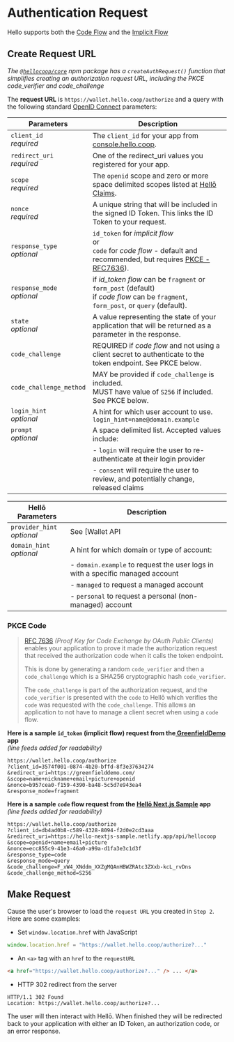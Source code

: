 # Authentication Request

Hello supports both the [Code Flow](https://openid.net/specs/openid-connect-core-1_0.html#CodeFlowAuth) and the [Implicit Flow](https://openid.net/specs/openid-connect-core-1_0.html#ImplicitFlowAuth)

## Create Request URL

*The [`@hellocoop/core`](https://www.npmjs.com/package/@hellocoop/nextjs) npm package has a `createAuthRequest()` function that simplifies creating an authorization request URL, including the PKCE code_verifier and code_challenge*

The **request URL** is `https://wallet.hello.coop/authorize` and a query with the following standard [OpenID Connect](https://openid.net/specs/openid-connect-core-1_0.html) parameters:

|Parameters|Description|
|---|---|
|`client_id`<br/>*required*|The `client_id` for your app from [console.hello.coop](https://console.hello.coop).|
|`redirect_uri`<br/>*required*|One of the redirect_uri values you registered for your app.|
|`scope`<br/>*required*|The `openid` scope and zero or more space delimited scopes listed at [Hellō Claims](/docs/scopes).|
|`nonce`<br/>*required*|A unique string that will be included in the signed ID Token. This links the ID Token to your request.|
|`response_type`<br/>*optional*| `id_token` for *implicit flow* <br/>or<br/><span>`code` for *code flow* - default and recommended, but requires [PKCE - RFC7636](https://www.rfc-editor.org/rfc/rfc7636.html)).</span> |
|`response_mode`<br/>*optional*|if *id_token flow* can be `fragment` or `form_post` (default) <br/>if *code flow* can be `fragment`, `form_post`, or `query` (default).|
|`state`<br/>*optional*|A value representing the state of your application that will be returned as a parameter in the response.|
|`code_challenge`|REQUIRED if *code flow* and not using a client secret to authenticate to the token endpoint. See PKCE below.|
|`code_challenge_method`|MAY be provided if `code_challenge` is included.<br/>MUST have value of `S256` if included. See PKCE below.|
|`login_hint`<br/>*optional*|A hint for which user account to use. <br/>`login_hint=name@domain.example`|
|`prompt`<br/>*optional*|A space delimited list. Accepted values include:|
|                   | - `login` will require the user to re-authenticate at their login provider|
|                   | - `consent` will require the user to review, and potentially change, released claims|

|Hellō Parameters|Description|
|---|---|
|`provider_hint`<br/>*optional*| See [Wallet API | provider_hint](/docs/apis/wallet/#provider_hint) for details. |
|`domain_hint`<br/>*optional*|A hint for which domain or type of account: |
| | - `domain.example` to request the user logs in with a specific managed account |
| | - `managed` to request a managed account |
| | - `personal` to request a personal (non-managed) account |


### PKCE Code

> [RFC 7636](https://datatracker.ietf.org/doc/html/rfc7636) *(Proof Key for Code Exchange by OAuth Public Clients)* enables your application to prove it made the authorization request that received the authorization code when it calls the token endpoint. 
>
>
> This is done by generating a random `code_verifier` and then a `code_challenge` which is a SHA256 cryptographic hash `code_verifier`.
>
>
>The `code_challenge` is part of the authorization request, and the `code_verifier` is presented with the `code` to Hellō which verifies the `code` was requested with the `code_challenge`. This allows an application to not have to manage a client secret when using a `code` flow.


**Here is a sample `id_token` (implicit flow) request from the[ GreenfieldDemo](https://greenfielddemo.com) app**<br/>
*(line feeds added for readability)*

```http
https://wallet.hello.coop/authorize
?client_id=3574f001-0874-4b20-bffd-8f3e37634274
&redirect_uri=https://greenfielddemo.com/
&scope=name+nickname+email+picture+openid
&nonce=b957cea0-f159-4390-ba48-5c5d7e943ea4
&response_mode=fragment
```

**Here is a sample `code` flow request from the [Hellō Next.js Sample](https://hello-nextjs-sample.vercel.app/) app**<br/>
*(line feeds added for readability)*

```http
https://wallet.hello.coop/authorize
?client_id=db4ad0b8-c589-4328-8094-f2d0e2cd3aaa
&redirect_uri=https://hello-nextjs-sample.netlify.app/api/hellocoop
&scope=openid+name+email+picture
&nonce=ecc855c9-41e3-46a0-a99a-d1fa3e3c1d3f
&response_type=code
&response_mode=query
&code_challenge=F_xW4_XNddm_XXZgMQAnHBWZRAtc3ZXxb-kcL_rvDns
&code_challenge_method=S256
```

## Make Request

Cause the user's browser to load the `request URL` you created in `Step 2`. Here are some examples:
- Set `window.location.href` with JavaScript
```javascript
window.location.href = "https://wallet.hello.coop/authorize?..."
```
- An `<a>` tag with an `href` to the `requestURL`
```html
<a href="https://wallet.hello.coop/authorize?..." /> ... </a>
```
- HTTP 302 redirect from the server
```
HTTP/1.1 302 Found
Location: https://wallet.hello.coop/authorize?...
```

The user will then interact with Hellō. When finished they will be redirected back to your application with either an ID Token, an authorization code, or an error response.

